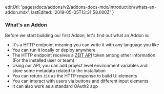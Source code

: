   editUrl:
    'pages/docs/addons/v2/addons-docs-mdx/introduction/whats-an-addon.mdx',
  lastEdited: '2019-05-05T13:31:58.000Z'
}

### What's an Addon

Before we start building our first Addon, let's find out what an Addon is:

- It's a HTTP endpoint meaning you can write it with any language you like
- You can run it locally or deploy anywhere
- The HTTP endpoint receives a [ZEIT API](/docs/api) token among other information. (For the installed user or team)
- Using our API, you can add project level environment variables and store some metadata related to the installation
- You can return `JSX` as the HTTP response to build UI elements
- You can interact with users via buttons and different input elements
- It can also work as a standard OAuth2 app
